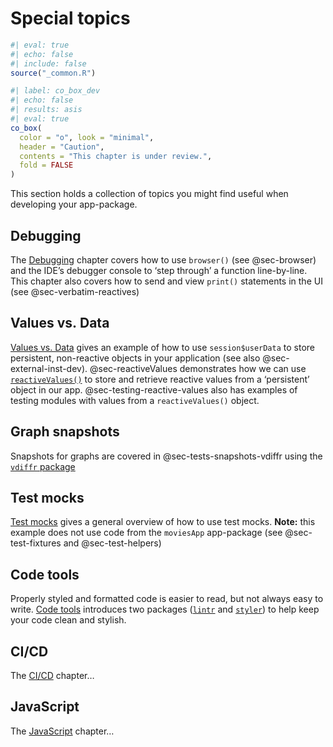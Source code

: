 # Special topics {#sec-spec-topics .unnumbered}

```r
#| eval: true 
#| echo: false 
#| include: false
source("_common.R")
```

```r
#| label: co_box_dev
#| echo: false
#| results: asis
#| eval: true
co_box(
  color = "o", look = "minimal",
  header = "Caution",
  contents = "This chapter is under review.",
  fold = FALSE
)
```

This section holds a collection of topics you might find useful when developing your app-package.

## Debugging

The [Debugging](debugging.qmd) chapter covers how to use `browser()` (see @sec-browser) and the IDE's debugger console to 'step through' a function line-by-line. This chapter also covers how to send and view `print()` statements in the UI (see @sec-verbatim-reactives) 


## Values vs. Data 

[Values vs. Data](app_data.qmd)  gives an example of how to use `session$userData` to store persistent, non-reactive objects in your application (see also @sec-external-inst-dev). @sec-reactiveValues demonstrates how we can use [`reactiveValues()`](https://shiny.posit.co/r/reference/shiny/0.11/reactivevalues) to store and retrieve reactive values from a 'persistent' object in our app.  @sec-testing-reactive-values also has examples of testing modules with values from a `reactiveValues()` object.

## Graph snapshots 

Snapshots for graphs are covered in @sec-tests-snapshots-vdiffr using the [`vdiffr` package](https://vdiffr.r-lib.org/)

## Test mocks 

[Test mocks](test_mocks.qmd) gives a general overview of how to use test mocks. **Note:** this example does not use code from the `moviesApp` app-package (see @sec-test-fixtures and @sec-test-helpers) 

## Code tools 

Properly styled and formatted code is easier to read, but not always easy to write. [Code tools](code_tools.qmd) introduces two packages ([`lintr`](https://lintr.r-lib.org/) and [`styler`](https://styler.r-lib.org/)) to help keep your code clean and stylish.

## CI/CD

The [CI/CD](code_tools.qmd) chapter...

## JavaScript

The [JavaScript](js.qmd) chapter...




